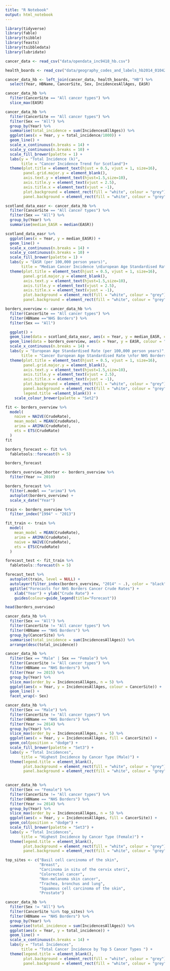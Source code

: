 ```yaml
---
title: "R Notebook"
output: html_notebook
---
```


```r
library(tidyverse)
library(fable)
library(tsibble)
library(feasts)
library(tsibbledata)
library(lubridate)
```


```r
cancer_data <- read_csv("data/opendata_inc9418_hb.csv")
```

```r
health_boards <- read_csv("data/geography_codes_and_labels_hb2014_01042019.csv")
```

```r
cancer_data_hb <- left_join(cancer_data, health_boards, "HB") %>% 
  select(Year, HBName, CancerSite, Sex, IncidencesAllAges, EASR)
```

```r
cancer_data_hb %>% 
  filter(CancerSite == "All cancer types") %>% 
  slice_max(EASR)
```

```r
cancer_data_hb %>% 
  filter(CancerSite == "All cancer types") %>% 
  filter(Sex == "All") %>% 
  group_by(Year) %>% 
  summarise(total_incidence = sum(IncidencesAllAges)) %>% 
  ggplot(aes(x = Year, y = total_incidence/1000)) +
  geom_line() +
  scale_x_continuous(n.breaks = 14) +
  scale_y_continuous(n.breaks = 10) +
  scale_fill_brewer(palette = 1) +
  labs(y = "Total Incidence (k)",
       title = "Cancer Incidence Trend for Scotland")+
  theme(plot.title = element_text(hjust = 0.5, vjust = 1, size=16),
        panel.grid.major.y = element_blank(),
        axis.text.y = element_text(hjust=1.5,size=10),
        axis.title.y = element_text(vjust = 2.5),
        axis.title.x = element_text(vjust = -1),
        plot.background = element_rect(fill = "white", colour = "grey"),
        panel.background = element_rect(fill = "white", colour = "grey"))
```

```r
scotland_data_easr <- cancer_data_hb %>% 
  filter(CancerSite == "All cancer types") %>% 
  filter(Sex == "All") %>% 
  group_by(Year) %>% 
  summarise(median_EASR = median(EASR))

scotland_data_easr %>% 
  ggplot(aes(x = Year, y = median_EASR)) +
  geom_line() +
  scale_x_continuous(n.breaks = 14) +
  scale_y_continuous(n.breaks = 10) +
  scale_fill_brewer(palette = 1) +
  labs(y = "EASR (per 100,000 person years)",
       title = "Median Cancer Incidence \nEuropean Age Standardised Rate for Scotland") +
  theme(plot.title = element_text(hjust = 0.5, vjust = 1, size=16),
        panel.grid.major.y = element_blank(),
        axis.text.y = element_text(hjust=1.5,size=10),
        axis.title.y = element_text(vjust = 2.5),
        axis.title.x = element_text(vjust = -1),
        plot.background = element_rect(fill = "white", colour = "grey"),
        panel.background = element_rect(fill = "white", colour = "grey"))
```

```r
borders_overview <- cancer_data_hb %>% 
  filter(CancerSite == "All cancer types") %>% 
  filter(HBName =="NHS Borders") %>% 
  filter(Sex == "All") 

  ggplot() +
  geom_line(data = scotland_data_easr, aes(x = Year, y = median_EASR, colour = "Scotland(Median)")) +
  geom_line(data = borders_overview, aes(x = Year, y = EASR, colour = "NHS Borders")) +
  scale_x_continuous(n.breaks = 14) +
  labs(y = "European Age Standardised Rate (per 100,000 person years)",
       title = "Cancer European Age Standardised Rate \nfor NHS Borders/Scotland(Median)")+
  theme(plot.title = element_text(hjust = 0.5, vjust = 1, size=16),
        panel.grid.major.y = element_blank(),
        axis.text.y = element_text(hjust=1.5,size=10),
        axis.title.y = element_text(vjust = 2.5),
        axis.title.x = element_text(vjust = -1),
        plot.background = element_rect(fill = "white", colour = "grey"),
        panel.background = element_rect(fill = "white", colour = "grey"),
        legend.title =element_blank()) +
    scale_colour_brewer(palette = "Set2")
```

```r
fit <- borders_overview %>%
  model(
    naive = NAIVE(CrudeRate),
    mean_model = MEAN(CrudeRate),
    arima = ARIMA(CrudeRate),
    ets = ETS(CrudeRate)
  )
fit
```

```r
borders_forecast <- fit %>% 
  fabletools::forecast(h = 5)

borders_forecast
```
```r
borders_overview_shorter <- borders_overview %>% 
  filter(Year >= 2010)
```


```r
borders_forecast %>% 
  filter(.model == "arima") %>% 
  autoplot(borders_overview) +
  scale_x_date("Year")
```

```r
train <- borders_overview %>% 
  filter_index("1994" ~ "2013")

fit_train <- train %>% 
  model(
    mean_model = MEAN(CrudeRate),
    arima = ARIMA(CrudeRate),
    naive = NAIVE(CrudeRate),
    ets = ETS(CrudeRate)
  )
```

```r
forecast_test <- fit_train %>% 
  fabletools::forecast(h = 5)

forecast_test %>% 
  autoplot(train, level = NULL) +
  autolayer(filter_index(borders_overview, "2014" ~ .), color = "black") +
  ggtitle("Forecasts for NHS Borders Cancer Crude Rates") +
    xlab("Year") + ylab("Crude Rate") +
    guides(colour=guide_legend(title="Forecast"))
```

```r
head(borders_overview)
```


```r
cancer_data_hb %>% 
  filter(Sex == "All") %>% 
  filter(CancerSite != "All cancer types") %>% 
  filter(HBName == "NHS Borders") %>% 
  group_by(CancerSite) %>% 
  summarise(total_incidence = sum(IncidencesAllAges)) %>% 
  arrange(desc(total_incidence))
```

```r
cancer_data_hb %>% 
  filter(Sex == "Male" | Sex == "Female") %>% 
  filter(CancerSite != "All cancer types") %>% 
  filter(HBName == "NHS Borders") %>% 
  filter(Year >= 2015) %>% 
  group_by(Year) %>% 
  slice_max(order_by = IncidencesAllAges, n = 5) %>% 
  ggplot(aes(x = Year, y = IncidencesAllAges, colour = CancerSite)) +
  geom_line() +
  facet_wrap(~ Sex)
```

```r
cancer_data_hb %>% 
  filter(Sex == "Male") %>% 
  filter(CancerSite != "All cancer types") %>% 
  filter(HBName == "NHS Borders") %>% 
  filter(Year >= 2014) %>% 
  group_by(Year) %>% 
  slice_max(order_by = IncidencesAllAges, n = 5) %>% 
  ggplot(aes(x = Year, y = IncidencesAllAges, fill = CancerSite)) +
  geom_col(position = "dodge") +
  scale_fill_brewer(palette = "Set3") +
  labs(y = "Total Incidences",
       title = "Highest Incidence by Cancer Type (Male)") +
  theme(legend.title = element_blank(),
        plot.background = element_rect(fill = "white", colour = "grey"),
        panel.background = element_rect(fill = "white", colour = "grey"))
  
```

```r
cancer_data_hb %>% 
  filter(Sex == "Female") %>% 
  filter(CancerSite != "All cancer types") %>% 
  filter(HBName == "NHS Borders") %>% 
  filter(Year >= 2014) %>% 
  group_by(Year) %>% 
  slice_max(order_by = IncidencesAllAges, n = 5) %>% 
  ggplot(aes(x = Year, y = IncidencesAllAges, fill = CancerSite)) +
  geom_col(position = "dodge") +
  scale_fill_brewer(palette = "Set3") +
  labs(y = "Total Incidences",
       title = "Highest Incidence by Cancer Type (Female)") +
  theme(legend.title = element_blank(),
        plot.background = element_rect(fill = "white", colour = "grey"),
        panel.background = element_rect(fill = "white", colour = "grey"))
```

```r
top_sites <- c("Basil cell carcinoma of the skin",
               "Breast",
               "Carcinoma in situ of the cervix uteri",
               "Colorectal cancer",
               "Non-melanoma skin cancer",
               "Trachea, bronchus and lung",
               "Squamous cell carcinoma of the skin",
               "Prostate")

cancer_data_hb %>% 
  filter(Sex != "All") %>% 
  filter(CancerSite %in% top_sites) %>% 
  filter(HBName == "NHS Borders") %>%
  group_by(Year) %>% 
  summarise(total_incidence = sum(IncidencesAllAges)) %>% 
  ggplot(aes(x = Year, y = total_incidence)) +
  geom_line() +
  scale_x_continuous(n.breaks = 14) +
  labs(y = "Total Incidences",
       title = "Total Cancer Incidence by Top 5 Cancer Types ") +
  theme(legend.title = element_blank(),
        plot.background = element_rect(fill = "white", colour = "grey"),
        panel.background = element_rect(fill = "white", colour = "grey"))
  
```






